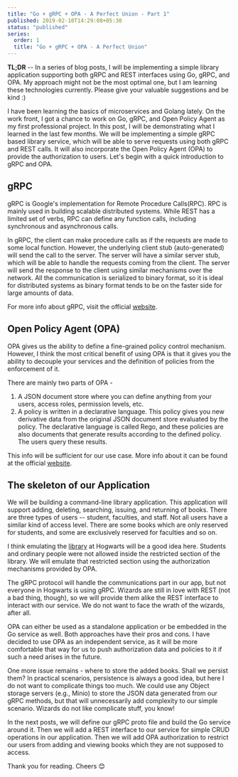 ```yaml
---
title: "Go + gRPC + OPA - A Perfect Union - Part 1"
published: 2019-02-10T14:29:08+05:30
status: "published"
series:
  order: 1
  title: "Go + gRPC + OPA - A Perfect Union"
---
```


**TL;DR** -- In a series of blog posts, I will be implementing a simple library application supporting both gRPC and REST interfaces using Go, gRPC, and
OPA. My approach might not be the most optimal one, but I am learning these technologies currently. Please give your
valuable suggestions and be kind :)


I have been learning the basics of microservices and Golang lately. On the work front, I got a chance to work on Go, gRPC, and Open
Policy Agent as my first professional project. In this post, I will be demonstrating what I learned in the last few months.
We will be implementing a simple gRPC based library service, which will be able to serve
requests using both gRPC and REST calls. It will also incorporate the Open Policy Agent (OPA) to provide the authorization
to users. Let's begin with a quick introduction to gRPC and OPA.

## gRPC

gRPC is Google's implementation for Remote Procedure Calls(RPC). RPC is mainly used in building scalable distributed systems. While REST has a limited set of verbs, RPC can define any function calls, including synchronous and asynchronous calls.

In gRPC, the client can make procedure calls as if the requests are made to some local function. However, the underlying client
stub (auto-generated) will send the call to the server. The server will have a similar server stub, which will be able to
handle the requests coming from the client. The server will send the response to the client using similar mechanisms
over the network. All the communication is serialized to binary format, so it is ideal for distributed systems as binary format
tends to be on the faster side for large amounts of data.

For more info about gRPC, visit the official [website](https://grpc.io/).

## Open Policy Agent (OPA)

OPA gives us the ability to define a fine-grained policy control mechanism. However, I think the most critical benefit of
using OPA is that it gives you the ability to decouple your services and the definition of policies from the enforcement
of it.

There are mainly two parts of OPA - 

1. A JSON document store where you can define anything from your users, access roles,
permission levels, etc.
2. A policy is written in a declarative language. This policy gives you new derivative data from the original JSON document store evaluated by the policy. The declarative language is called Rego, and these policies are also documents that generate results according to the defined policy. The users query these results.

This info will be sufficient for our use case. More info about it can be found at the official
[website](https://www.openpolicyagent.org/).

## The skeleton of our Application

We will be building a command-line library application. This application will support adding, deleting, searching, issuing, and returning of
books. There are three types of users -- student, faculties, and staff. Not all users have a similar kind of access level. There are some books which are only reserved for students, and some are exclusively reserved for faculties and so on.

I think emulating the [library](https://harrypotter.fandom.com/wiki/Hogwarts_Library) at Hogwarts will be a good idea here. Students and ordinary people were not allowed inside
the restricted section of the library. We will emulate that restricted section using the authorization mechanisms
provided by OPA.

The gRPC protocol will handle the communications part in our app, but not everyone in Hogwarts is using gRPC. Wizards
are still in love with REST (not a bad thing, though), so we will provide them alike the REST interface to interact
with our service. We do not want to face the wrath of the wizards, after all.

OPA can either be used as a standalone application or be embedded in the Go service as well. Both approaches have
their pros and cons. I have decided to use OPA as an independent service, as it will be more comfortable that way for us to push
authorization data and policies to it if such a need arises in the future.

One more issue remains - where to store the added books. Shall we persist them? In practical scenarios, persistence is
always a good idea, but here I do not want to complicate things too much. We could use any Object storage servers (e.g., Minio) to
store the JSON data generated from our gRPC methods, but that will unnecessarily add complexity to our simple scenario.
Wizards do not like complicate stuff, you know!

In the next posts, we will define our gRPC proto file and build the Go service around it. Then we will add a REST
interface to our service for simple CRUD operations in our application. Then we will add OPA authorization to restrict
our users from adding and viewing books which they are not supposed to access.

Thank you for reading. Cheers 😊
